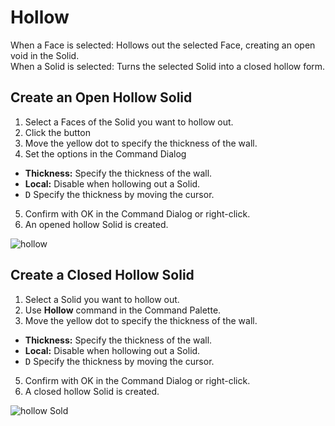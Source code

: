 
# Hollow

<Reference shortcut="" command="Hollow" button="Right of Command Bar" />

When a Face is selected: Hollows out the selected Face, creating an open void in the Solid. <br />
When a Solid is selected: Turns the selected Solid into a closed hollow form.

## Create an Open Hollow Solid

1. Select a Faces of the Solid you want to hollow out.
2. Click the button <ButtonIcon type="button-hollow" />
3. Move the yellow dot to specify the thickness of the wall.
4. Set the options in the Command Dialog
  - **Thickness:** Specify the thickness of the wall.
  - **Local:** Disable when hollowing out a Solid.
  - <kbd>D</kbd> Specify the thickness by moving the cursor.
5. Confirm with OK in the Command Dialog or right-click.
6. An opened hollow Solid is created.

![hollow](/img/hollow.gif)

## Create a Closed Hollow Solid

1. Select a Solid you want to hollow out.
2. Use **Hollow** command in the Command Palette.
3. Move the yellow dot to specify the thickness of the wall.
  - **Thickness:** Specify the thickness of the wall.
  - **Local:** Disable when hollowing out a Solid.
  - <kbd>D</kbd> Specify the thickness by moving the cursor.
5. Confirm with OK in the Command Dialog or right-click.
6. A closed hollow Solid is created.

![hollow Sold](/img/hollow-solid.gif)


















